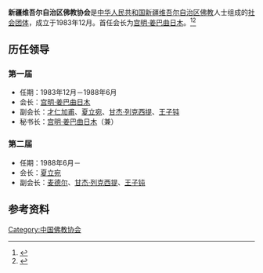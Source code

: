 '''新疆维吾尔自治区佛教协会'''是[[中华人民共和国|中华人民共和国]][[新疆维吾尔自治区|新疆维吾尔自治区]][[佛教|佛教]]人士组成的[[社会团体|社会团体]]，成立于1983年12月。首任会长为[[宫明·姜巴曲日木|宫明·姜巴曲日木]]。<ref>{{Cite book|title=新疆百科知识辞典|author=蒲开夫, 朱一凡, 李行力主编|publisher=陕西人民出版社|year=2006|isbn=|location=西安|pages=}}</ref><ref>{{Cite web|title=新疆佛教协会|url=http://mwzjswj.xinjiang.gov.cn/xjmzw/xjfjxh/common_list_detail.shtml|accessdate=2020-11-28|work=新疆维吾尔自治区民族事务委员会（宗教事务局）|archive-date=2020-12-10|archive-url=https://web.archive.org/web/20201210012109/http://mwzjswj.xinjiang.gov.cn/xjmzw/xjfjxh/common_list_detail.shtml|dead-url=no}}</ref>

== 历任领导 ==
=== 第一届 ===
* 任期：1983年12月－1988年6月
* 会长：[[宫明·姜巴曲日木|宫明·姜巴曲日木]]
* 副会长：[[才仁加甫|才仁加甫]]、[[夏立宛|夏立宛]]、[[甘杰·列克西提|甘杰·列克西提]]、[[王子钝|王子钝]]
* 秘书长：[[宫明·姜巴曲日木|宫明·姜巴曲日木]]（兼）

=== 第二届 ===
* 任期：1988年6月－
* 会长：[[夏立宛|夏立宛]]
* 副会长：[[麦德尔|麦德尔]]、[[甘杰·列克西提|甘杰·列克西提]]、[[王子钝|王子钝]]

== 参考资料 ==
{{reflist}}

[[Category:中国佛教协会|Category:中国佛教协会]]